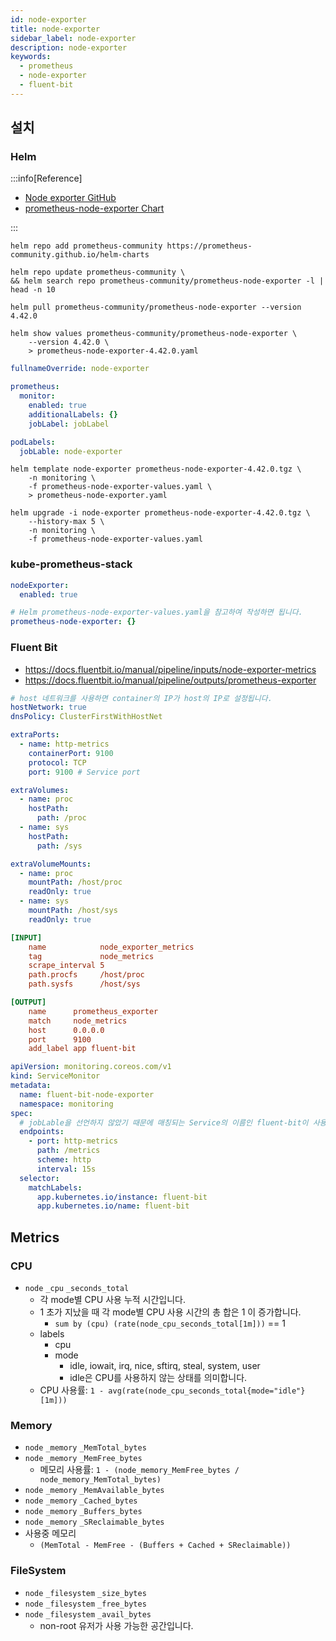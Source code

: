 ```yaml
---
id: node-exporter
title: node-exporter
sidebar_label: node-exporter
description: node-exporter
keywords:
  - prometheus
  - node-exporter
  - fluent-bit
---
```


## 설치

### Helm

:::info[Reference]

- [Node exporter GitHub](https://github.com/prometheus/node_exporter)
- [prometheus-node-exporter Chart](https://github.com/prometheus-community/helm-charts/tree/main/charts/prometheus-node-exporter)

:::

```shell
helm repo add prometheus-community https://prometheus-community.github.io/helm-charts
```

```shell
helm repo update prometheus-community \
&& helm search repo prometheus-community/prometheus-node-exporter -l | head -n 10
```

```shell
helm pull prometheus-community/prometheus-node-exporter --version 4.42.0
```

```shell
helm show values prometheus-community/prometheus-node-exporter \
    --version 4.42.0 \
    > prometheus-node-exporter-4.42.0.yaml
```

```yaml title="prometheus-node-exporter-values.yaml"
fullnameOverride: node-exporter

prometheus:
  monitor:
    enabled: true
    additionalLabels: {}
    jobLabel: jobLabel

podLabels:
  jobLable: node-exporter
```

```shell
helm template node-exporter prometheus-node-exporter-4.42.0.tgz \
    -n monitoring \
    -f prometheus-node-exporter-values.yaml \
    > prometheus-node-exporter.yaml
```

```shell
helm upgrade -i node-exporter prometheus-node-exporter-4.42.0.tgz \
    --history-max 5 \
    -n monitoring \
    -f prometheus-node-exporter-values.yaml
```

### kube-prometheus-stack

```yaml
nodeExporter:
  enabled: true

# Helm prometheus-node-exporter-values.yaml을 참고하여 작성하면 됩니다.
prometheus-node-exporter: {}
```

### Fluent Bit

- https://docs.fluentbit.io/manual/pipeline/inputs/node-exporter-metrics
- https://docs.fluentbit.io/manual/pipeline/outputs/prometheus-exporter

```yaml title="fluent-bit-values.yaml"
# host 네트워크를 사용하면 container의 IP가 host의 IP로 설정됩니다.
hostNetwork: true
dnsPolicy: ClusterFirstWithHostNet

extraPorts:
  - name: http-metrics
    containerPort: 9100
    protocol: TCP
    port: 9100 # Service port

extraVolumes:
  - name: proc
    hostPath:
      path: /proc
  - name: sys
    hostPath:
      path: /sys

extraVolumeMounts:
  - name: proc
    mountPath: /host/proc
    readOnly: true
  - name: sys
    mountPath: /host/sys
    readOnly: true
```

```ini
[INPUT]
    name            node_exporter_metrics
    tag             node_metrics
    scrape_interval 5
    path.procfs     /host/proc
    path.sysfs      /host/sys

[OUTPUT]
    name      prometheus_exporter
    match     node_metrics
    host      0.0.0.0
    port      9100
    add_label app fluent-bit
```

```yaml
apiVersion: monitoring.coreos.com/v1
kind: ServiceMonitor
metadata:
  name: fluent-bit-node-exporter
  namespace: monitoring
spec:
  # jobLable을 선언하지 않았기 때문에 매칭되는 Service의 이름인 fluent-bit이 사용됩니다.
  endpoints:
    - port: http-metrics
      path: /metrics
      scheme: http
      interval: 15s
  selector:
    matchLabels:
      app.kubernetes.io/instance: fluent-bit
      app.kubernetes.io/name: fluent-bit
```

## Metrics

### CPU

- `node` `_cpu` `_seconds_total`
  - 각 mode별 CPU 사용 누적 시간입니다.
  - 1 초가 지났을 때 각 mode별 CPU 사용 시간의 총 합은 1 이 증가합니다.
    - `sum by (cpu) (rate(node_cpu_seconds_total[1m]))` == 1
  - labels
    - cpu
    - mode
      - idle, iowait, irq, nice, sftirq, steal, system, user
      - idle은 CPU를 사용하지 않는 상태를 의미합니다.
  - CPU 사용률: `1 - avg(rate(node_cpu_seconds_total{mode="idle"}[1m]))`

### Memory

- `node` `_memory` `_MemTotal_bytes`
- `node` `_memory` `_MemFree_bytes`
  - 메모리 사용률: `1 - (node_memory_MemFree_bytes / node_memory_MemTotal_bytes)`
- `node` `_memory` `_MemAvailable_bytes`
- `node` `_memory` `_Cached_bytes`
- `node` `_memory` `_Buffers_bytes`
- `node` `_memory` `_SReclaimable_bytes`
- 사용중 메모리
  - `(MemTotal - MemFree - (Buffers + Cached + SReclaimable))`

### FileSystem

- `node` `_filesystem` `_size_bytes`
- `node` `_filesystem` `_free_bytes`
- `node` `_filesystem` `_avail_bytes`
  - non-root 유저가 사용 가능한 공간입니다.
